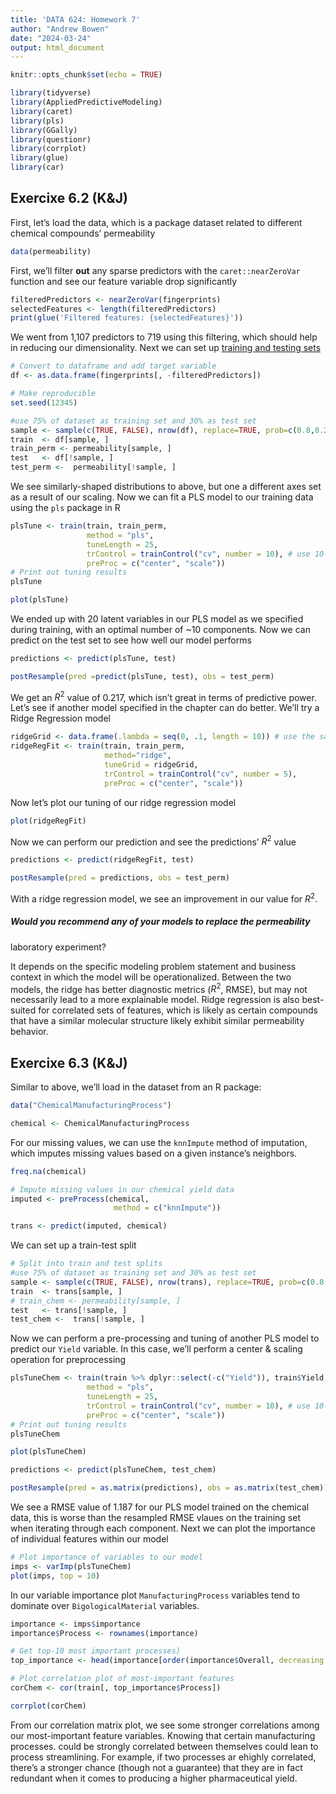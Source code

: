 ```yaml
---
title: 'DATA 624: Homework 7'
author: "Andrew Bowen"
date: "2024-03-24"
output: html_document
---
```


```r
knitr::opts_chunk$set(echo = TRUE)
```


```r
library(tidyverse)
library(AppliedPredictiveModeling)
library(caret)
library(pls)
library(GGally)
library(questionr)
library(corrplot)
library(glue)
library(car)
```

## Exercixe 6.2 (K&J)

First, let's load the data, which is a package dataset related to different chemical compounds' permeability
```r
data(permeability)
```

First, we'll filter **out** any sparse predictors with the `caret::nearZeroVar` function and see our feature variable drop significantly
```r
filteredPredictors <- nearZeroVar(fingerprints)
selectedFeatures <- length(filteredPredictors)
print(glue('Filtered features: {selectedFeatures}'))
```

We went from 1,107 predictors to 719 using this filtering, which should help in reducing our dimensionality. Next we can set up [training and testing sets](https://www.statology.org/train-test-split-r/)
```r
# Convert to dataframe and add target variable
df <- as.data.frame(fingerprints[, -filteredPredictors])

# Make reproducible
set.seed(12345)

#use 75% of dataset as training set and 30% as test set
sample <- sample(c(TRUE, FALSE), nrow(df), replace=TRUE, prob=c(0.8,0.2))
train  <- df[sample, ]
train_perm <- permeability[sample, ]
test   <- df[!sample, ]
test_perm <-  permeability[!sample, ]
```

We see similarly-shaped distributions to above, but one a different axes set as a result of our scaling. Now we can fit a PLS model to our training data using the `pls` package in R

```r
plsTune <- train(train, train_perm,
                 method = "pls",
                 tuneLength = 25,
                 trControl = trainControl("cv", number = 10), # use 10-fold cross-validation
                 preProc = c("center", "scale"))
# Print out tuning results
plsTune
```

```r
plot(plsTune)
```

We ended up with 20 latent variables in our PLS model as we specified during training, with an optimal number of ~10 components. Now we can predict on the test set to see how well our model performs

```r
predictions <- predict(plsTune, test)

postResample(pred =predict(plsTune, test), obs = test_perm)
```

We get an $R^2$ value of 0.217, which isn't great in terms of predictive power. Let's see if another model specified in the chapter can do better. We'll try a Ridge Regression model

```r
ridgeGrid <- data.frame(.lambda = seq(0, .1, length = 10)) # use the same tuning grid as K&J
ridgeRegFit <- train(train, train_perm,
                     method="ridge",
                     tuneGrid = ridgeGrid,
                     trControl = trainControl("cv", number = 5),
                     preProc = c("center", "scale"))

```

Now let's plot our tuning of our ridge regression model
```r
plot(ridgeRegFit)
```
Now we can perform our prediction and see the predictions' $R^2$ value
```r
predictions <- predict(ridgeRegFit, test)

postResample(pred = predictions, obs = test_perm)
```

With a ridge regression model, we see an improvement in our value for $R^2$. 

##### Would you recommend any of your models to replace the permeability
laboratory experiment?

It depends on the specific modeling problem statement and business context in which the model will be operationalized. Between the two models, the ridge has better diagnostic metrics ($R^2$, RMSE), but may not necessarily lead to a more explainable model. Ridge regression is also best-suited for correlated sets of features, which is likely as certain compounds that have a similar molecular structure likely exhibit similar permeability behavior.


## Exercixe 6.3 (K&J)

Similar to above, we'll load in the dataset from an R package:
```r
data("ChemicalManufacturingProcess")

chemical <- ChemicalManufacturingProcess
```

For our missing values, we can use the `knnImpute` method of imputation, which imputes missing values based on a given instance's neighbors.
```r
freq.na(chemical)
```

```r
# Impute missing values in our chemical yield data
imputed <- preProcess(chemical,
                       method = c("knnImpute"))

trans <- predict(imputed, chemical)
```


We can set up a train-test split
```r
# Split into train and test splits
#use 75% of dataset as training set and 30% as test set
sample <- sample(c(TRUE, FALSE), nrow(trans), replace=TRUE, prob=c(0.8,0.2))
train  <- trans[sample, ]
# train_chem <- permeability[sample, ]
test   <- trans[!sample, ]
test_chem <-  trans[!sample, ]
```

Now we can perform a pre-processing and tuning of another PLS model to predict our `Yield` variable. In this case, we'll perform a center & scaling operation for preprocessing
```r
plsTuneChem <- train(train %>% dplyr::select(-c("Yield")), train$Yield,
                 method = "pls",
                 tuneLength = 25,
                 trControl = trainControl("cv", number = 10), # use 10-fold cross-validation
                 preProc = c("center", "scale"))
# Print out tuning results
plsTuneChem
```


```r
plot(plsTuneChem)
```


```r
predictions <- predict(plsTuneChem, test_chem)

postResample(pred = as.matrix(predictions), obs = as.matrix(test_chem))
```

We see a RMSE value of 1.187 for our PLS model trained on the chemical data, this is worse than the resampled RMSE vlaues on the training set when iterating through each component. Next we can plot the importance of individual features within our model

```r
# Plot importance of variables to our model
imps <- varImp(plsTuneChem)
plot(imps, top = 10)
```

In our variable importance plot `ManufacturingProcess` variables tend to dominate over `BigologicalMaterial` variables.

```r
importance <- imps$importance
importance$Process <- rownames(importance)

# Get top-10 most important processes)
top_importance <- head(importance[order(importance$Overall, decreasing = TRUE), ], 10)

# Plot correlation plot of most-important features
corChem <- cor(train[, top_importance$Process])

corrplot(corChem)
```

From our correlation matrix plot, we see some stronger correlations among our most-important feature variables. Knowing that certain manufacturing processes. could be strongly correlated between themselves could lean to process streamlining. For example, if two processes ar ehighly correlated, there's a stronger chance (though not a guarantee) that they are in fact redundant when it comes to producing a higher pharmaceutical yield.
